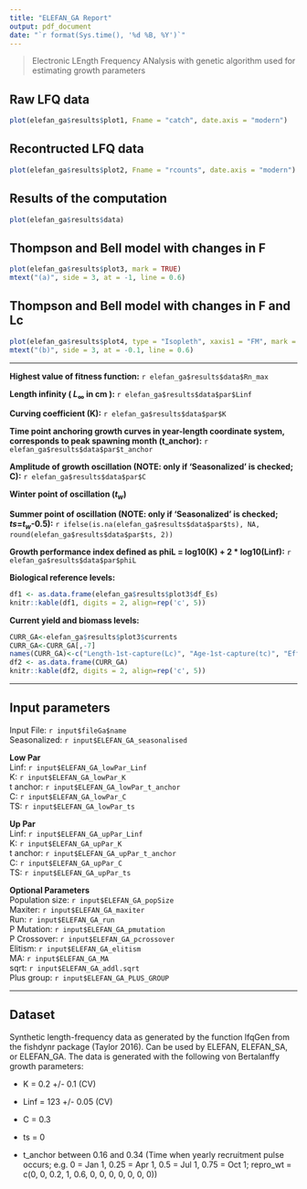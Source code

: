 ```yaml
---
title: "ELEFAN_GA Report"
output: pdf_document
date: "`r format(Sys.time(), '%d %B, %Y')`"
---
```


> Electronic LEngth Frequency ANalysis with genetic algorithm used for estimating growth parameters

## Raw LFQ data
```r
plot(elefan_ga$results$plot1, Fname = "catch", date.axis = "modern")
```

## Recontructed LFQ data
```r
plot(elefan_ga$results$plot2, Fname = "rcounts", date.axis = "modern")
```

## Results of the computation

```r
plot(elefan_ga$results$data)
```

## Thompson and Bell model with changes in F
```r
plot(elefan_ga$results$plot3, mark = TRUE)
mtext("(a)", side = 3, at = -1, line = 0.6)
```

## Thompson and Bell model with changes in F and Lc
```r
plot(elefan_ga$results$plot4, type = "Isopleth", xaxis1 = "FM", mark = TRUE, contour = 6)
mtext("(b)", side = 3, at = -0.1, line = 0.6)
```


******


**Highest value of fitness function:** `r elefan_ga$results$data$Rn_max`

**Length infinity ( $L_\infty$ in cm ):** `r elefan_ga$results$data$par$Linf`

**Curving coefficient (K):** `r elefan_ga$results$data$par$K`

**Time point anchoring growth curves in year-length coordinate system, corresponds to peak spawning month (t_anchor):** `r elefan_ga$results$data$par$t_anchor`

**Amplitude of growth oscillation (NOTE: only if 'Seasonalized' is checked; C):** `r elefan_ga$results$data$par$C`

**Winter point of oscillation ($t_w$)**

**Summer point of oscillation (NOTE: only if 'Seasonalized' is checked; $ts$=$t_w$-0.5):** `r ifelse(is.na(elefan_ga$results$data$par$ts), NA, round(elefan_ga$results$data$par$ts, 2))`

**Growth performance index defined as phiL = log10(K) + 2 * log10(Linf):** `r elefan_ga$results$data$par$phiL`

**Biological reference levels:**
```r
df1 <- as.data.frame(elefan_ga$results$plot3$df_Es)
knitr::kable(df1, digits = 2, align=rep('c', 5))
```

**Current yield and biomass levels:**
```r
CURR_GA<-elefan_ga$results$plot3$currents
CURR_GA<-CURR_GA[,-7]
names(CURR_GA)<-c("Length-1st-capture(Lc)", "Age-1st-capture(tc)", "Effort","Fishing mortality", "Catch", "Yield", "Biomass")
df2 <- as.data.frame(CURR_GA)
knitr::kable(df2, digits = 2, align=rep('c', 5))
```

******
## Input parameters  
Input File: `r input$fileGa$name`  
Seasonalized: `r input$ELEFAN_GA_seasonalised`  
  
**Low Par**  
Linf: `r input$ELEFAN_GA_lowPar_Linf`  
K: `r input$ELEFAN_GA_lowPar_K`  
t anchor: `r input$ELEFAN_GA_lowPar_t_anchor`  
C: `r input$ELEFAN_GA_lowPar_C`  
TS: `r input$ELEFAN_GA_lowPar_ts`  
  
**Up Par**  
Linf: `r input$ELEFAN_GA_upPar_Linf`  
K: `r input$ELEFAN_GA_upPar_K`  
t anchor: `r input$ELEFAN_GA_upPar_t_anchor`  
C: `r input$ELEFAN_GA_upPar_C`  
TS: `r input$ELEFAN_GA_upPar_ts`
  
**Optional Parameters**  
Population size: `r input$ELEFAN_GA_popSize`  
Maxiter: `r input$ELEFAN_GA_maxiter`  
Run: `r input$ELEFAN_GA_run`  
P Mutation: `r input$ELEFAN_GA_pmutation`  
P Crossover: `r input$ELEFAN_GA_pcrossover`  
Elitism: `r input$ELEFAN_GA_elitism`  
MA: `r input$ELEFAN_GA_MA`  
sqrt: `r input$ELEFAN_GA_addl.sqrt`  
Plus group: `r input$ELEFAN_GA_PLUS_GROUP`  

******
## Dataset
Synthetic length-frequency data as generated by the function lfqGen from the fishdynr package (Taylor 2016). Can be used by ELEFAN, ELEFAN_SA, or ELEFAN_GA. The data is generated with the following von Bertalanffy growth parameters:

* K = 0.2 +/- 0.1 (CV)

* Linf = 123 +/- 0.05 (CV)

* C = 0.3

* ts = 0

* t_anchor between 0.16 and 0.34 (Time when yearly recruitment pulse occurs; e.g. 0 = Jan 1, 0.25 = Apr 1, 0.5 = Jul 1, 0.75 = Oct 1; repro_wt = c(0, 0, 0.2, 1, 0.6, 0, 0, 0, 0, 0, 0, 0))